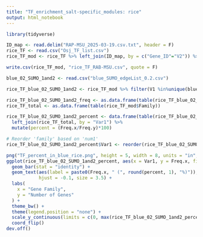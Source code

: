```yaml
---
title: "TF_enrichment_salt-specific_modules: rice"
output: html_notebook
---
```


```r
library(tidyverse)
```

```r
ID_map <- read.delim("RAP-MSU_2025-03-19.csv.txt", header = F)
rice_TF <- read.csv("Osj_TF_list.csv")
rice_TF_mod <- rice_TF %>% left_join(ID_map, by = c("Gene_ID"="V2")) %>% mutate(is_TF = "yes")

write.csv(rice_TF_mod, "rice_TF_RAB-MSU.csv", quote = F)
```

```r
blue_02_SUMO_1and2 <- read.csv("blue_SUMO_edgeList_0.2.csv")

rice_TF_blue_02_SUMO_1and2 <- rice_TF_mod %>% filter(V1 %in%unique(blue_02_SUMO_1and2$gene1, blue_02_SUMO_1and2$gene2))

rice_TF_blue_02_SUMO_1and2_freq <- as.data.frame(table(rice_TF_blue_02_SUMO_1and2$Family))
rice_TF_total <- as.data.frame(table(rice_TF_mod$Family))

rice_TF_blue_02_SUMO_1and2_percent <- data.frame(table(rice_TF_blue_02_SUMO_1and2$Family)) %>% 
  left_join(rice_TF_total, by = "Var1") %>% 
  mutate(percent = (Freq.x/Freq.y)*100)

# Reorder 'family' based on 'num1'
rice_TF_blue_02_SUMO_1and2_percent$Var1 <- reorder(rice_TF_blue_02_SUMO_1and2_percent$Var1, -(rice_TF_blue_02_SUMO_1and2_percent$Freq.x))

png("TF_percent_in_blue_rice.png", height = 5, width = 8, units = "in", res = 300)
ggplot(rice_TF_blue_02_SUMO_1and2_percent, aes(x = Var1, y = Freq.x, fill = "grey")) +
  geom_bar(stat = "identity") +
  geom_text(aes(label = paste0(Freq.x, " (", round(percent, 1), "%)")), 
            hjust = -0.1, size = 3.5) +
  labs(
    x = "Gene Family",
    y = "Number of Genes"
  ) +
  theme_bw() +
  theme(legend.position = "none") +
  scale_y_continuous(limits = c(0, max(rice_TF_blue_02_SUMO_1and2_percent$Freq.x)+3), expand = c(0, 0)) +
  coord_flip()
dev.off()
```


